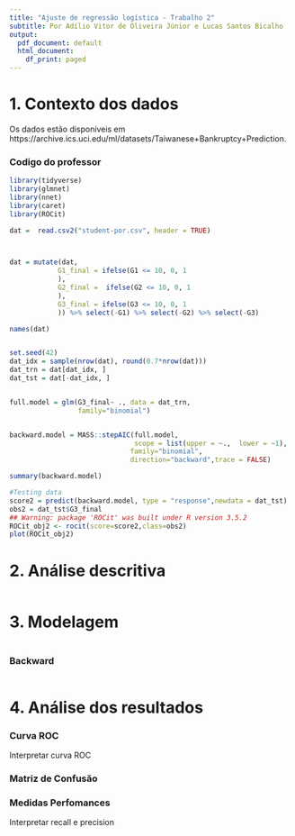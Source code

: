 ```yaml
---
title: "Ajuste de regressão logística - Trabalho 2"
subtitle: Por Adílio Vitor de Oliveira Júnior e Lucas Santos Bicalho
output:
  pdf_document: default
  html_document:
    df_print: paged
---
```



# 1. Contexto dos dados

Os dados estão disponíveis em https://archive.ics.uci.edu/ml/datasets/Taiwanese+Bankruptcy+Prediction.


### Codigo do professor

```r

library(tidyverse)
library(glmnet)
library(nnet)
library(caret)
library(ROCit)

dat =  read.csv2("student-por.csv", header = TRUE)



dat = mutate(dat,
            G1_final = ifelse(G1 <= 10, 0, 1
            ),
            G2_final =  ifelse(G2 <= 10, 0, 1
            ),
            G3_final = ifelse(G3 <= 10, 0, 1
            )) %>% select(-G1) %>% select(-G2) %>% select(-G3) 

names(dat)


set.seed(42)
dat_idx = sample(nrow(dat), round(0.7*nrow(dat)))
dat_trn = dat[dat_idx, ]
dat_tst = dat[-dat_idx, ]


full.model = glm(G3_final~ ., data = dat_trn, 
                 family="binomial")


backward.model = MASS::stepAIC(full.model,
                               scope = list(upper = ~.,  lower = ~1),
                              family="binomial",
                              direction="backward",trace = FALSE)

summary(backward.model)

#Testing data
score2 = predict(backward.model, type = "response",newdata = dat_tst) 
obs2 = dat_tst$G3_final
## Warning: package 'ROCit' was built under R version 3.5.2
ROCit_obj2 <- rocit(score=score2,class=obs2)
plot(ROCit_obj2)
```


# 2. Análise descritiva



```r



```



# 3. Modelagem

```r



```


### Backward


```r



```

# 4. Análise dos resultados

### Curva ROC

Interpretar curva ROC

### Matriz de Confusão

### Medidas Perfomances

Interpretar recall e precision

